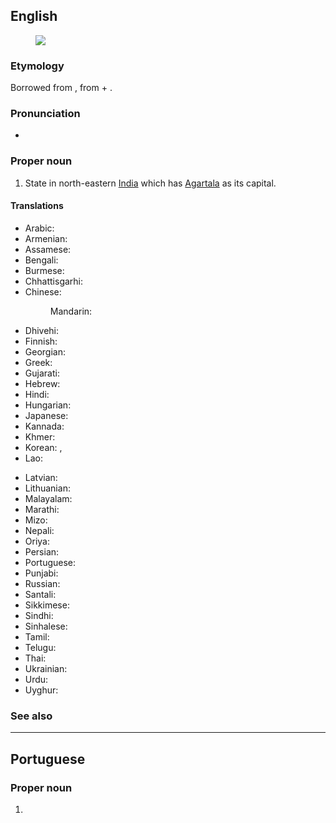 ==English==
{{wikipedia}}
[[Image:Tripura in India (disputed hatched).svg|thumb|]]

===Etymology===
Borrowed from {{bor|en|sa|त्रिपुर}}, from {{m|sa|त्रि|t=three}} + {{m|sa|पुर|t=city}}.

===Pronunciation===
{{IPA|en|/ˈtɹɪpuːɹɑː/}}
* {{audio|en|en-us-Tripura.ogg|Audio (Mid-Atlantic)}}

===Proper noun===
{{en-proper noun}}

# State in north-eastern [[India]] which has [[Agartala]] as its capital.

====Translations====
{{trans-top|state}}
* Arabic: {{t|ar|ترايبورا|f|tr=tribūrā}}
* Armenian: {{t|hy|Տրիպուրա}}
* Assamese: {{t|as|ত্ৰিপুৰা}}
* Bengali: {{t|bn|ত্রিপুরা}}
* Burmese: {{t|my|တြိပူရ}}
* Chhattisgarhi: {{t-needed|hne}}
* Chinese:
*: Mandarin: {{t|cmn|特里普拉邦|tr=Tèlǐpǔlā-bāng}}
* Dhivehi: {{t|dv|ތުރިޕޫރާ}}
* Finnish: {{t|fi|Tripura}}
* Georgian: {{t|ka|ტრიპურა}}
* Greek: {{t+|el|Τρίπουρα|f}}
* Gujarati: {{t|gu|ત્રિપુરા}}
* Hebrew: {{t|he|טריפורה}}
* Hindi: {{t+|hi|त्रिपुरा}}
* Hungarian: {{t+|hu|Tripura}}
* Japanese: {{t|ja|トリプラ|tr=Toripura}}
* Kannada: {{t+|kn|ತ್ರಿಪುರ}}
* Khmer: {{t-needed|km}}
* Korean: {{t|ko|트리푸라 주}}, {{t|ko|트리푸라}}
* Lao: {{t-needed|lo}}
{{trans-mid}}
* Latvian: {{t|lv|Tripura|f}}
* Lithuanian: {{t-needed|lt}}
* Malayalam: {{t+|ml|ത്രിപുര}}
* Marathi: {{t|mr|त्रिपुरा}}
* Mizo: {{t-needed|lus}}
* Nepali: {{t|ne|त्रिपुरा}}
* Oriya: {{t+|or|ତ୍ରିପୁରା}}
* Persian: {{t|fa|تریپورا}}
* Portuguese: {{t|pt|Tripura}}
* Punjabi: {{t|pa|ਤ੍ਰਿਪੁਰਾ}}
* Russian: {{t|ru|Трипу́ра|f}}
* Santali: {{t|sat|ᱛᱨᱤᱯᱩᱨᱟ}}
* Sikkimese: {{t-needed|sip}}
* Sindhi: {{t-needed|sd}}
* Sinhalese: {{t-needed|si}}
* Tamil: {{t+|ta|திரிபுரா}}
* Telugu: {{t+|te|త్రిపుర}}
* Thai: {{t|th|รัฐตริปุระ|tr=rát dtrìbpùrá}}
* Ukrainian: {{t|uk|Тріпура}}
* Urdu: {{t|ur|تریپورا}}
* Uyghur: {{t|ug|ترىپۇرا}}
{{trans-bottom}}

===See also===
{{list:states of India/en}}

----

==Portuguese==

===Proper noun===
{{pt-proper noun}}

# {{place|pt|state|in northeastern|c/India|t1=Tripura}}